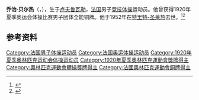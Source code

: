 {{NoteTA|G1=Sports}}
'''乔治·贝尔热'''（{{lang-fr|Georges Berger}}，{{bd|1897年|5月1日|1952年|11月16日}}），生于[[卢夫鲁瓦勒|卢夫鲁瓦勒]]，[[法国|法国]]男子[[竞技体操|竞技体操]]运动员。他曾获得1920年夏季奥运会体操比赛男子团体全能铜牌。他于1952年在[[特里特-圣莱热|特里特-圣莱热]]去世。<ref>{{Cite web|title=Georges BERGER|url=https://www.olympic.org/georges-berger|accessdate=2021-03-25|work=International Olympic Committee|archive-date=2019-07-08|archive-url=https://web.archive.org/web/20190708092603/https://www.olympic.org/georges-berger}}</ref><ref name=sref>{{cite Sports-Reference |url=https://www.sports-reference.com/olympics/athletes/be/georges-berger-1.html |name=Georges Berger |accessdate=2012-06-30 |archiveurl=https://web.archive.org/web/20121214174316/http://www.sports-reference.com/olympics/athletes/be/georges-berger-1.html |archivedate=2012-12-14 }}</ref>

== 参考资料 ==
{{reflist}}

{{Authority control}}
{{DEFAULTSORT:Berger, Georges}}
[[Category:法国男子体操运动员|Category:法国男子体操运动员]]
[[Category:法国奥运体操运动员|Category:法国奥运体操运动员]]
[[Category:1920年夏季奥林匹克运动会体操运动员|Category:1920年夏季奥林匹克运动会体操运动员]]
[[Category:1920年夏季奧林匹克運動會獎牌得主|Category:1920年夏季奧林匹克運動會獎牌得主]]
[[Category:奧林匹克運動會體操獎牌得主|Category:奧林匹克運動會體操獎牌得主]]
[[Category:法國奧林匹克運動會銅牌得主|Category:法國奧林匹克運動會銅牌得主]]